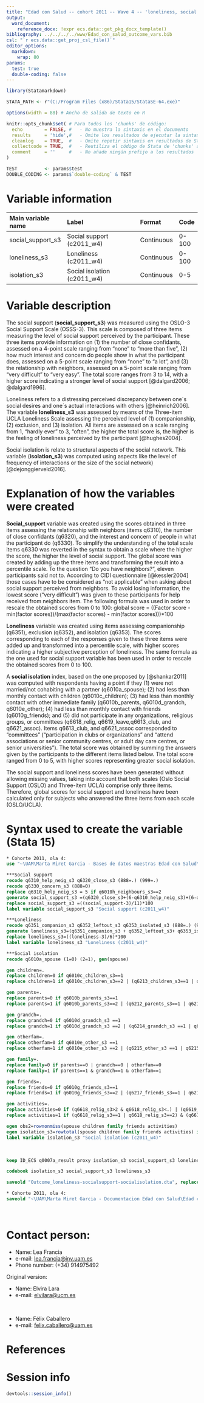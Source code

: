 ```yaml
---
title: "Edad con Salud -- cohort 2011 -- Wave 4 -- 'loneliness, social support, social isolation'"
output:
  word_document:
    reference_docx: !expr ecs.data::get_pkg_docx_template()
bibliography: ../../../../www/Edad_con_salud_outcome_vars.bib 
csl: "`r ecs.data::get_proj_csl_file()`"
editor_options: 
  markdown:
    wrap: 80
params:
  test: true
  double-coding: false
---
```


```r
library(Statamarkdown)

STATA_PATH <- r"(C:/Program Files (x86)/Stata15/StataSE-64.exe)"

options(width = 88) # Ancho de salida de texto en R

knitr::opts_chunk$set( # Para todos los 'chunks' de código:
  echo        = FALSE, #   - No muestra la sintaxis en el documento
  results     = 'hide',#   - Omite los resultados de ejecutar la sintaxis
  cleanlog    = TRUE,  #   - Omite repetir sintaxis en resultados de Stata
  collectcode = TRUE,  #   - Reutiliza el código de Stata de 'chunks' anteriores
  comment     = ''     #   - No añade ningún prefijo a los resultados
)

TEST          <- params$test
DOUBLE_CODING <- params$`double-coding` & TEST
```

# Variable information

| Main variable name | Label                       | Format     | Code  |
|:-------------------|:----------------------------|:-----------|:------|
| social_support_s3  | Social support (c2011_w4)   | Continuous | 0-100 |
| loneliness_s3      | Loneliness (c2011_w4)       | Continuous | 0-100 |
| isolation_s3       | Social isolation (c2011_w4) | Continuous | 0-5   |

# Variable description

The social support (**social_support_s3**) was measured using the OSLO-3 Social
Support Scale (OSSS-3). This scale is composed of three items measuring the
level of social support perceived by the participant. These three items provide
information on (1) the number of close confidants, assessed on a 4-point scale
ranging from "none" to "more than five", (2) how much interest and concern do
people show in what the participant does, assessed on a 5-point scale ranging
from "none" to "a lot", and (3) the relationship with neighbors, assessed on a
5-point scale ranging from "very difficult" to "very easy". The total score
ranges from 3 to 14, with a higher score indicating a stronger level of social
support [@dalgard2006; @dalgard1996].

Loneliness refers to a distressing perceived discrepancy between one´s social
desires and one´s actual interactions with others [@heinrich2006]. The variable
**loneliness_s3** was assessed by means of the Three-item UCLA Loneliness Scale
assessing the perceived level of (1) companionship, (2) exclusion, and (3)
isolation. All items are assessed on a scale ranging from 1, "hardly ever" to 3,
"often", the higher the total score is, the higher is the feeling of loneliness
perceived by the participant [@hughes2004].

Social isolation is relate to structural aspects of the social network. This
variable (**isolation_s3**) was computed using aspects like the level of
frequency of interactions or the size of the social network)
[@dejonggierveld2016].

# Explanation of how the variables were created

**Social_support** variable was created using the scores obtained in three items
assessing the relationship with neighbors (items q6310), the number of close
confidants (q6320), and the interest and concern of people in what the
participant do (q6330). To simplify the understanding of the total scale items
q6330 was reverted in the syntax to obtain a scale where the higher the score,
the higher the level of social support. The global score was created by adding
up the three items and transforming the result into a percentile scale. To the
question "Do you have neighbors?", eleven participants said not to. According to
CIDI questionnaire [@kessler2004] those cases have to be considered as "not
applicable" when asking about social support perceived from neighbors. To avoid
losing information, the lowest score ("very difficult") was given to these
participants for help received from neighbors item. The following formula was
used in order to rescale the obtained scores from 0 to 100: global score =
((Factor score - min(factor scores))/(max(factor scores) - min(factor
scores)))\*100

**Loneliness** variable was created using items assessing companionship (q6351),
exclusion (q6352), and isolation (q6353). The scores corresponding to each of
the responses given to these three items were added up and transformed into a
percentile scale, with higher scores indicating a higher subjective perception
of loneliness. The same formula as the one used for social support variable has
been used in order to rescale the obtained scores from 0 to 100.

A **social isolation** index, based on the one proposed by [@shankar2011] was
computed with respondents having a point if they (1) were not married/not
cohabiting with a partner (q6010a_spouse); (2) had less than monthly contact
with children (q6010c_children); (3) had less than monthly contact with other
immediate family (q6010b_parents, q6010d_grandch, q6010e_other); (4) had less
than monthly contact with friends (q6010g_friends); and (5) did not participate
in any organizations, religious groups, or committees (q6618_relig,
q6619_leave,q6613_club, and q6621_assoc). Items q6613_club, and q6621_assoc
corresponded to "committees" ("participation in clubs or organizations" and
"attend associations or senior community centres, or adult day care centres, or
senior universities"). The total score was obtained by summing the answers given
by the participants to the different items listed below. The total score ranged
from 0 to 5, with higher scores representing greater social isolation.

The social support and loneliness scores have been generated without allowing
missing values, taking into account that both scales (Oslo Social Support (OSLO)
and Three-item UCLA) comprise only three items. Therefore, global scores for
social support and loneliness have been calculated only for subjects who
answered the three items from each scale (OSLO/UCLA).

# Syntax used to create the variable (Stata 15)

```stata
* Cohorte 2011, ola 4:
use "~\UAM\Marta Miret Garcia - Bases de datos maestras Edad con Salud\Ola_4\Cohorte 2011\rawdata_c2011w4.dta"
```

```stata
***Social support 
recode q6310_help_neig_s3 q6320_close_s3 (888=.) (999=.)
recode q6330_concern_s3 (888=0) 
replace q6310_help_neig_s3 = 5 if q6010h_neighbours_s3==2 
generate social_support_s3 =(q6320_close_s3+(6-q6310_help_neig_s3)+(6-q6330_concern_s3))
replace social_support_s3 =((social_support-3)/11)*100
label variable social_support_s3 "Social support (c2011_w4)"

***Loneliness 
recode q6351_companion_s3 q6352_leftout_s3 q6353_isolated_s3 (888=.) (999=.)
generate loneliness_s3=(q6351_companion_s3 + q6352_leftout_s3+ q6353_isolated_s3)
replace loneliness_s3=((loneliness-3)/6)*100
label variable loneliness_s3 "Loneliness (c2011_w4)"

***Social isolation 
recode q6010a_spouse (1=0) (2=1), gen(spouse)

gen children=.
replace children=0 if q6010c_children_s3==1 
replace children=1 if q6010c_children_s3==2 | (q6213_children_s3==1 | q6213_children_s3==2)

gen parents=.
replace parents=0 if q6010b_parents_s3==1
replace parents=1 if q6010b_parents_s3==2 | (q6212_parents_s3==1 | q6212_parents_s3==2)

gen grandch=.
replace grandch=0 if q6010d_grandch_s3 ==1
replace grandch=1 if q6010d_grandch_s3 ==2 | (q6214_grandch_s3 ==1 | q6214_grandch_s3 ==2)

gen otherfam=.
replace otherfam=0 if q6010e_other_s3 ==1
replace otherfam=1 if q6010e_other_s3 ==2 | (q6215_other_s3 ==1 | q6215_other_s3 ==2)

gen family=.
replace family=0 if parents==0 | grandch==0 | otherfam==0
replace family=1 if parents==1 & grandch==1 & otherfam==1

gen friends=.
replace friends=0 if q6010g_friends_s3==1
replace friends=1 if q6010g_friends_s3==2 | (q6217_friends_s3==1 | q6217_friends_s3==2)

gen activities=.
replace activities=0 if (q6618_relig_s3>2 & q6618_relig_s3<.) | (q6619_leave_s3>2 & q6619_leave_s3<.) | (q6613_club_s3 >2 & q6613_club_s3 <.) | (q6621_assoc_s3 >2 & q6621_assoc_s3 <.)
replace activities=1 if (q6618_relig_s3==1 | q6618_relig_s3==2) & (q6619_leave_s3==1 | q6619_leave_s3==2) & (q6613_club_s3==1 | q6613_club_s3==2) & (q6621_assoc_s3==1 | q6621_assoc_s3==2)

egen obs2=rownonmiss(spouse children family friends activities)
egen isolation_s3=rowtotal(spouse children family friends activities) if obs2>=2
label variable isolation_s3 "Social isolation (c2011_w4)"
```

<br>

```stata
keep ID_ECS q0007a_result proxy isolation_s3 social_support_s3 loneliness_s3

codebook isolation_s3 social_support_s3 loneliness_s3
```

```stata
saveold "Outcome_loneliness-socialsupport-socialisolation.dta", replace version(13)
```

```stata

* Cohorte 2011, ola 4:
saveold "~\UAM\Marta Miret Garcia - Documentacion Edad con Salud\Edad con salud - Ola 4\Outcomes\Cohorte 2011\Outcome datasets\Outcome_loneliness-socialsupport-socialisolation.dta", replace version(13)
```

<br>

# Contact person:

-   Name: Lea Francia
-   e-mail: [lea.francia\@inv.uam.es](mailto:lea.francia@inv.uam.es){.email}
-   Phone number: (+34) 914975492

Original version:

-   Name: Elvira Lara
-   e-mail: [elvilara\@ucm.es](mailto:elvilara@ucm.es){.email}

<br>

-   Name: Félix Caballero
-   e-mail: [felix.caballero\@uam.es](mailto:felix.caballero@uam.es){.email}

# References

::: {#refs}
:::

\newpage

# Session info

```r
devtools::session_info()
```
